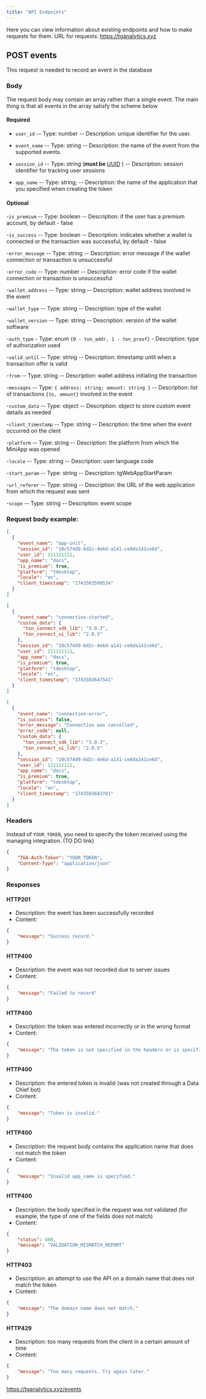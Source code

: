 ```yaml
---
title: "API Endpoints"
---
```


Here you can view information about existing endpoints and how to make
requests for them. URL for requests: https://tganalytics.xyz

## POST events

This request is needed to record an event in the database

### Body

The request body may contain an array rather than a single event. The main thing is that all events in the array satisfy the scheme below

#### Required

- `user_id`
    -- Type: number
    -- Description: unique identifier for the user.

- `event_name`
    -- Type: string
    -- Description: the name of the event from the supported events.

- `session_id`
    -- Type: string (**must be** [UUID](https://github.com/Telegram-Mini-Apps/analytics/blob/master/src/utils/generateUUID.ts) )
    -- Description: session identifier for tracking user sessions

- `app_name`
    -- Type: string;
    -- Description: the name of the application that you specified when creating the token



#### Optional

-`is_premium`
    -- Type: boolean
    -- Description: if the user has a premium account, by default - false

-`is_success`
    -- Type: boolean
    -- Description: indicates whether a wallet is connected or the transaction was successful, by default - false

-`error_message`
    -- Type: string
    -- Description: error message if the wallet connection or transaction is unsuccessful

-`error_code`
    -- Type: number
    -- Description: error code if the wallet connection or transaction is unsuccessful

-`wallet_address`
    -- Type: string
    -- Description: wallet address involved in the event

-`wallet_type`
    -- Type: string
    -- Description: type of the wallet

-`wallet_version`
    -- Type: string
    -- Description: version of the wallet software

-`auth_type`
    - Type: enum `{0 - ton_addr, 1 - ton_proof}`
    - Description: type of authorization used

-`valid_until`
    -- Type: string
    -- Description: timestamp until when a transaction offer is valid

-`from`
    -- Type: string
    -- Description: wallet address initiating the transaction

-`messages`
    -- Type: `{ address: string; amount: string }`
    -- Description: list of transactions `{to, amount}` involved in the event

-`custom_data`
    -- Type: object
    -- Description: object to store custom event details as needed

-`client_timestamp`
    -- Type: string
    -- Description: the time when the event occurred on the clent

-`platform`
    -- Type: string
    -- Description: the platform from which the MiniApp was opened

-`locale`
    -- Type: string
    -- Description: user language code

-`start_param`
    -- Type: string
    -- Description: tgWebAppStartParam

-`url_referer`
    -- Type: string
    -- Description: the URL of the web application from which the request was sent

-`scope`
    -- Type: string
    -- Description: event scope



### Request body example:

```json
[
  {
    "event_name": "app-init",
    "session_id": "10c574d9-6d2c-4e6d-a141-ce6da141ce6d",
    "user_id": 111111111,
    "app_name": "docs",
    "is_premium": true,
    "platform": "tdesktop",
    "locale": "en",
    "client_timestamp": "1743503599534"
  }
]
```

```json
[
  {
    "event_name": "connection-started",
    "custom_data": {
      "ton_connect_sdk_lib": "3.0.3",
      "ton_connect_ui_lib": "2.0.5"
    },
    "session_id": "10c574d9-6d2c-4e6d-a141-ce6da141ce6d",
    "user_id": 111111111,
    "app_name": "docs",
    "is_premium": true,
    "platform": "tdesktop",
    "locale": "en",
    "client_timestamp": "1743503647541"
  }
] 
```

```json
[
  {
    "event_name": "connection-error",
    "is_success": false,
    "error_message": "Connection was cancelled",
    "error_code": null,
    "custom_data": {
      "ton_connect_sdk_lib": "3.0.3",
      "ton_connect_ui_lib": "2.0.5"
    },
    "session_id": "10c574d9-6d2c-4e6d-a141-ce6da141ce6d",
    "user_id": 111111111,
    "app_name": "docs",
    "is_premium": true,
    "platform": "tdesktop",
    "locale": "en",
    "client_timestamp": "1743503683701"
  }
]
```

### Headers

Instead of `YOUR_TOKEN`, you need to specify the token received using the managing integration. (TO DO link)

```json
{
    "TGA-Auth-Token": "YOUR_TOKEN",
    "Content-Type": "application/json"
}
```

### Responses

#### HTTP201

- Description: the event has been successfully recorded
- Content:

```json
{ 
    "message": "Success record."
}
```

#### HTTP400

* Description: the event was not recorded due to server issues
* Content:

```json
{
    "message": "Failed to record"
}
```

#### HTTP400

* Description:  the token was entered incorrectly or in the wrong format
* Content:

```json
{
    "message": "The token is not specified in the headers or is specified incorrectly."
}
```

#### HTTP400

* Description:  the entered token is invalid (was not created through a Data Chief bot)
* Content:

```json
{
    "message": "Token is invalid."
}
```

#### HTTP400

* Description: the request body contains the application name that does not match the token
* Content:

```json
{
    "message": "Invalid app_name is specified."
}
```

#### HTTP400

* Description: the body specified in the request was not validated (for example, the type of one of the fields does not match)
* Content:

```json
{
    "status": 400,
    "message": "VALIDATION_MISMATCH_REPORT"
}
```

#### HTTP403

* Description: an attempt to use the API on a domain name that does not match the token
* Content:

```json
{
    "message": "The domain name does not match."
}
```

#### HTTP429

- Description: too many requests from the client in a certain amount of time
- Content:

```json
{
    "message": "Too many requests. Try again later."
}
```

 https://tganalytics.xyz/events